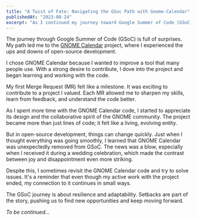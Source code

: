 ```yaml
---
title: "A Twist of Fate: Navigating the GSoc Path with Gnome-Calendar"
publishedAt: "2023-08-24"
excerpt: "As I continued my journey toward Google Summer of Code (GSoC), I unexpectedly ended up working on the GNOME Calendar project. Here’s how I navigated this experience, including the highs and lows of contributing to open source."
---
```


The journey through Google Summer of Code (GSoC) is full of surprises. My path led me to the [GNOME Calendar](https://gitlab.gnome.org/GNOME/gnome-calendar) project, where I experienced the ups and downs of open-source development.

I chose GNOME Calendar because I wanted to improve a tool that many people use. With a strong desire to contribute, I dove into the project and began learning and working with the code.

My first Merge Request (MR) felt like a milestone. It was exciting to contribute to a project I valued. Each MR allowed me to sharpen my skills, learn from feedback, and understand the code better.

As I spent more time with the GNOME Calendar code, I started to appreciate its design and the collaborative spirit of the GNOME community. The project became more than just lines of code; it felt like a living, evolving entity.

But in open-source development, things can change quickly. Just when I thought everything was going smoothly, I learned that GNOME Calendar was unexpectedly removed from GSoC. The news was a blow, especially when I received it during a wedding celebration, which made the contrast between joy and disappointment even more striking.

Despite this, I sometimes revisit the GNOME Calendar code and try to solve issues. It's a reminder that even though my active work with the project ended, my connection to it continues in small ways.

The GSoC journey is about resilience and adaptability. Setbacks are part of the story, pushing us to find new opportunities and keep moving forward.

*To be continued...*
